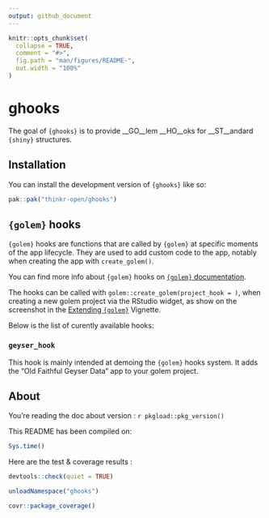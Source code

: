 ```yaml
---
output: github_document
---
```


<!-- README.md is generated from README.Rmd. Please edit that file -->

```r
knitr::opts_chunk$set(
  collapse = TRUE,
  comment = "#>",
  fig.path = "man/figures/README-",
  out.width = "100%"
)
```

# ghooks

<!-- badges: start -->
<!-- badges: end -->

The goal of `{ghooks}` is to provide __GO__lem __HO__oks for __ST__andard `{shiny}` structures.

## Installation

You can install the development version of `{ghooks}` like so:

``` r
pak::pak("thinkr-open/ghooks")
```

## `{golem}` hooks

`{golem}` hooks are functions that are called by `{golem}` at specific moments of the app lifecycle.
They are used to add custom code to the app, notably when creating the app with `create_golem()`.

You can find more info about `{golem}` hooks on [`{golem}` documentation](https://thinkr-open.github.io/golem/articles/f_extending_golem.html).

The hooks can be called with `golem::create_golem(project_hook = )`, when creating a new golem project via the RStudio widget, as show on the screenshot in the [Extending `{golem}`](https://thinkr-open.github.io/golem/articles/f_extending_golem.html#defining-your-own-project_hook) Vignette.

Below is the list of curently available hooks:

### `geyser_hook`

This hook is mainly intended at demoing the `{golem}` hooks system.
It adds the "Old Faithful Geyser Data" app to your golem project.

## About

You're reading the doc about version : `r pkgload::pkg_version()`

This README has been compiled on:

```r
Sys.time()
```

Here are the test & coverage results :

```r
devtools::check(quiet = TRUE)
```

```r
unloadNamespace("ghooks")
```

```r
covr::package_coverage()
```



